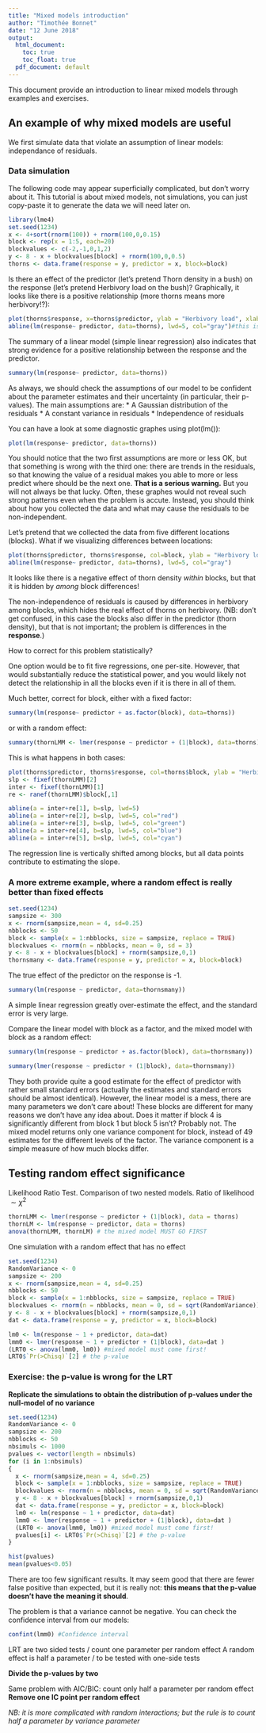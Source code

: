 ```yaml
---
title: "Mixed models introduction"
author: "Timothée Bonnet"
date: "12 June 2018"
output:
  html_document: 
    toc: true
    toc_float: true
  pdf_document: default
---
```


This document provide an introduction to linear mixed models through examples and exercises.

## An example of why mixed models are useful

We first simulate data that violate an assumption of linear models: independance of residuals.

### Data simulation

The following code may appear superficially complicated, but don't worry about it. This tutorial is about mixed models, not simulations, you can just copy-paste it to generate the data we will need later on.

```r
library(lme4)
set.seed(1234)
x <- 4+sort(rnorm(100)) + rnorm(100,0,0.15)
block <- rep(x = 1:5, each=20)
blockvalues <- c(-2,-1,0,1,2)
y <- 8 - x + blockvalues[block] + rnorm(100,0,0.5)
thorns <- data.frame(response = y, predictor = x, block=block)
```

Is there an effect of the predictor (let's pretend Thorn density in a bush) on the response (let's pretend Herbivory load on the bush)?
Graphically, it looks like there is a positive relationship (more thorns means more herbivory!?):
```r
plot(thorns$response, x=thorns$predictor, ylab = "Herbivory load", xlab= "Thorn density")
abline(lm(response~ predictor, data=thorns), lwd=5, col="gray")#this is a shortcut to draw a regression line
```

The summary of a linear model (simple linear regression) also indicates that strong evidence for a positive relationship between the response and the predictor.
```r
summary(lm(response~ predictor, data=thorns))
```

As always, we should check the assumptions of our model to be confident about the parameter estimates and their uncertainty (in particular, their p-values). The main assumptions are:
* A Gaussian distribution of the residuals
* A constant variance in residuals
* Independence of residuals

You can have a look at some diagnostic graphes using plot(lm()):
```r
plot(lm(response~ predictor, data=thorns))
```

You should notice that the two first assumptions are more or less OK, but that something is wrong with the third one: there are trends in the residuals, so that knowing the value of a residual makes you able to more or less predict where should be the next one.
**That is a serious warning.**
But you will not always be that lucky. Often, these graphes would not reveal such strong patterns even when the problem is accute. 
Instead, you should think about how you collected the data and what may cause the residuals to be non-independent.

Let's pretend that we collected the data from five different locations (blocks).
What if we visualizing differences between locations:

```r
plot(thorns$predictor, thorns$response, col=block, ylab = "Herbivory load", xlab= "Thorn density")
abline(lm(response~ predictor, data=thorns), lwd=5, col="gray")
```

It looks like there is a negative effect of thorn density *within* blocks, but that it is hidden by *among* block differences!

The non-independence of residuals is caused by differences in herbivory among blocks, which hides the real effect of thorns on herbivory.
(NB: don't get confused, in this case the blocks also differ in the predictor (thorn density), but that is not important; the problem is differences  in the **response**.)

How to correct for this problem statistically?

One option would be to fit five regressions, one per-site. However, that would substantially reduce the statistical power, and you would likely not detect the relationship in all the blocks even if it is there in all of them.


Much better, correct for block, either with a fixed factor:
```r
summary(lm(response~ predictor + as.factor(block), data=thorns))
```


or with a random effect:
```r
summary(thornLMM <- lmer(response ~ predictor + (1|block), data=thorns))
```

This is what happens in both cases:

```r
plot(thorns$predictor, thorns$response, col=thorns$block, ylab = "Herbivory load", xlab= "Thorn density")
slp <- fixef(thornLMM)[2]
inter <- fixef(thornLMM)[1]
re <- ranef(thornLMM)$block[,1]

abline(a = inter+re[1], b=slp, lwd=5)
abline(a = inter+re[2], b=slp, lwd=5, col="red")
abline(a = inter+re[3], b=slp, lwd=5, col="green")
abline(a = inter+re[4], b=slp, lwd=5, col="blue")
abline(a = inter+re[5], b=slp, lwd=5, col="cyan")
```

The regression line is vertically shifted among blocks, but all data points contribute to estimating the slope.

### A more extreme example, where a random effect is really better than fixed effects

```r
set.seed(1234)
sampsize <- 300
x <- rnorm(sampsize,mean = 4, sd=0.25)
nbblocks <- 50
block <- sample(x = 1:nbblocks, size = sampsize, replace = TRUE)
blockvalues <- rnorm(n = nbblocks, mean = 0, sd = 3)
y <- 8 - x + blockvalues[block] + rnorm(sampsize,0,1)
thornsmany <- data.frame(response = y, predictor = x, block=block)
```

The true effect of the predictor on the response is -1.

```r
summary(lm(response ~ predictor, data=thornsmany))
```
A simple linear regression greatly over-estimate the effect, and the standard error is very large.


Compare the linear model with block as a factor, and the mixed model with block as a random effect:
```r
summary(lm(response ~ predictor + as.factor(block), data=thornsmany))

summary(lmer(response ~ predictor + (1|block), data=thornsmany))
```

They both provide quite a good estimate for the effect of predictor with rather small standard errors (actually the estimates and standard errors should be almost identical).
However, the linear model is a mess, there are many parameters we don't care about! These blocks are different for many reasons we don't have any idea about. Does it matter if block 4 is significantly different from block 1 but block 5 isn't? Probably not.
The mixed model returns only one variance component for block, instead of 49 estimates for the different levels of the factor.
The variance component is a simple measure of how much blocks differ.



## Testing random effect significance
Likelihood Ratio Test.
Comparison of two nested models. Ratio of likelihood $\sim \chi^2$

```r
thornLMM <- lmer(response ~ predictor + (1|block), data = thorns)
thornLM <- lm(response ~ predictor, data = thorns)
anova(thornLMM, thornLM) # the mixed model MUST GO FIRST
```


One simulation with a random effect that has no effect
```r
set.seed(1234)
RandomVariance <- 0
sampsize <- 200
x <- rnorm(sampsize,mean = 4, sd=0.25)
nbblocks <- 50
block <- sample(x = 1:nbblocks, size = sampsize, replace = TRUE)
blockvalues <- rnorm(n = nbblocks, mean = 0, sd = sqrt(RandomVariance))
y <- 8 - x + blockvalues[block] + rnorm(sampsize,0,1)
dat <- data.frame(response = y, predictor = x, block=block)
```

```r
lm0 <- lm(response ~ 1 + predictor, data=dat)
lmm0 <- lmer(response ~ 1 + predictor + (1|block), data=dat )
(LRT0 <- anova(lmm0, lm0)) #mixed model must come first!
LRT0$`Pr(>Chisq)`[2] # the p-value
```

### Exercise: the p-value is wrong for the LRT

**Replicate the simulations to obtain the distribution of p-values under the null-model of no variance**

```r
set.seed(1234)
RandomVariance <- 0
sampsize <- 200
nbblocks <- 50
nbsimuls <- 1000
pvalues <- vector(length = nbsimuls)
for (i in 1:nbsimuls)
{
  x <- rnorm(sampsize,mean = 4, sd=0.25)
  block <- sample(x = 1:nbblocks, size = sampsize, replace = TRUE)
  blockvalues <- rnorm(n = nbblocks, mean = 0, sd = sqrt(RandomVariance))
  y <- 8 - x + blockvalues[block] + rnorm(sampsize,0,1)
  dat <- data.frame(response = y, predictor = x, block=block)
  lm0 <- lm(response ~ 1 + predictor, data=dat)
  lmm0 <- lmer(response ~ 1 + predictor + (1|block), data=dat )
  (LRT0 <- anova(lmm0, lm0)) #mixed model must come first!
  pvalues[i] <- LRT0$`Pr(>Chisq)`[2] # the p-value
}

hist(pvalues)
mean(pvalues<0.05) 
```
There are too few significant results. 
It may seem good that there are fewer false positive than expected, but it is really not: **this means that the p-value doesn't have the meaning it should**.

The problem is that a variance cannot be negative.
You can check the confidence interval from our models:
```r
confint(lmm0) #Confidence interval
```


LRT are two sided tests / count one parameter per random effect
A random effect is half a parameter / to be tested with one-side tests

**Divide the p-values by two**

Same problem with AIC/BIC: count only half a parameter per random effect
**Remove one IC point per random effect**

*NB: it is more complicated with random interactions; but the rule is to count half a parameter by variance parameter*
